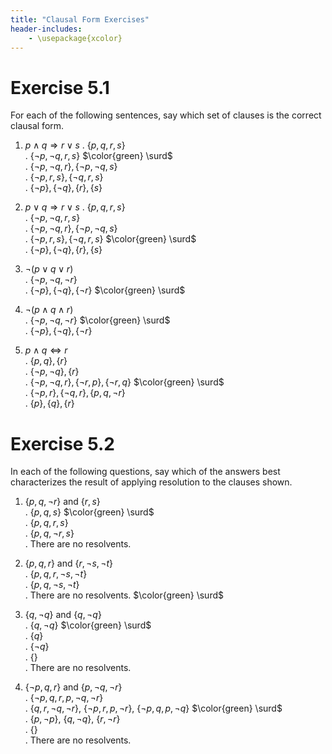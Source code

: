 ```yaml
---
title: "Clausal Form Exercises"
header-includes:
    - \usepackage{xcolor}
---
```


# Exercise 5.1

For each of the following sentences, say which set of clauses is the correct clausal form.

1. $p \land q \Rightarrow r \lor s$
    . $\{p, q, r, s\}$  
    . $\{\lnot p, \lnot q, r, s\}$ $\color{green} \surd$  
    . $\{\lnot p, \lnot q, r\}, \{\lnot p, \lnot q, s\}$  
    . $\{\lnot p, r, s\}, \{\lnot q, r, s\}$  
    . $\{\lnot p\}, \{\lnot q\}, \{r\}, \{s\}$  

2. $p \lor q \Rightarrow r \lor s$
    . $\{p, q, r, s\}$  
    . $\{\lnot p, \lnot q, r, s\}$  
    . $\{\lnot p, \lnot q, r\}, \{\lnot p, \lnot q, s\}$  
    . $\{\lnot p, r, s\}, \{\lnot q, r, s\}$ $\color{green} \surd$  
    . $\{\lnot p\}, \{\lnot q\}, \{r\}, \{s\}$  

3. $\lnot (p \lor q \lor r)$  
    . $\{\lnot p, \lnot q, \lnot r\}$  
    . $\{\lnot p\}, \{\lnot q\}, \{\lnot r\}$ $\color{green} \surd$   

4. $\lnot (p \land q \land r)$  
    . $\{\lnot p, \lnot q, \lnot r\}$ $\color{green} \surd$   
    . $\{\lnot p\}, \{\lnot q\}, \{\lnot r\}$  

5. $p \land q \Leftrightarrow r$  
    . $\{p, q\}, \{r\}$  
    . $\{\lnot p, \lnot q\}, \{r\}$  
    . $\{\lnot p, \lnot q, r\}, \{\lnot r, p\}, \{\lnot r, q\}$ $\color{green} \surd$   
    . $\{\lnot p, r\}, \{\lnot q, r\}, \{p, q, \lnot r\}$  
    . $\{p\}, \{q\}, \{r\}$  

# Exercise 5.2


In each of the following questions, say which of the answers best characterizes the result of applying resolution to the clauses shown.

1. $\{p, q, \lnot r\}$ and $\{r, s\}$  
    . $\{p, q, s\}$  $\color{green} \surd$     
    . $\{p, q, r, s\}$  
    . $\{p, q, \lnot r, s\}$  
    . There are no resolvents.  
  
2. $\{p, q, r\}$ and $\{r, \lnot s, \lnot t\}$  
    . $\{p, q, r, \lnot s, \lnot t\}$  
    . $\{p, q, \lnot s, \lnot t\}$  
    . There are no resolvents. $\color{green} \surd$     
  
3. $\{q, \lnot q\}$ and $\{q, \lnot q\}$  
    . $\{q, \lnot q\}$ $\color{green} \surd$     
    . $\{q\}$  
    . $\{\lnot q\}$  
    . $\{\}$  
    . There are no resolvents.  
  
4. $\{\lnot p, q, r\}$ and $\{p, \lnot q, \lnot r\}$  
    . $\{\lnot p, q, r, p, \lnot q, \lnot r\}$  
    . $\{q, r, \lnot q, \lnot r\}$, $\{\lnot p, r, p, \lnot r\}$, $\{\lnot p, q, p, \lnot q\}$ $\color{green} \surd$     
    . $\{p, \lnot p\}$, $\{q, \lnot q\}$, $\{r, \lnot r\}$  
    . $\{\}$  
    . There are no resolvents.  
